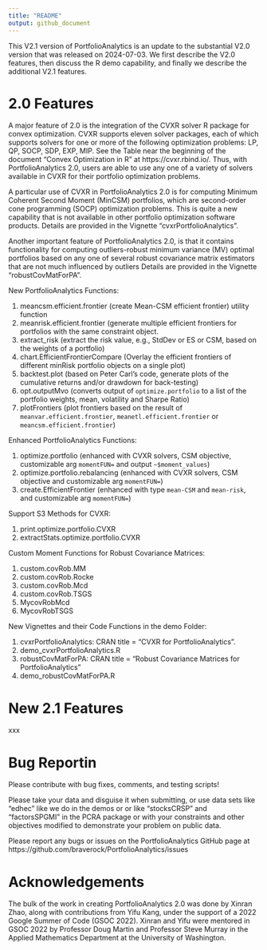 ```yaml
---
title: "README"
output: github_document
---
```


This V2.1 version of PortfolioAnalytics is an update to the substantial V2.0
version that was released on 2024-07-03. We first describe the V2.0 features,
then discuss the R demo capability, and finally we describe the additional
V2.1 features.

# 2.0 Features

A major feature of 2.0 is the integration of the CVXR solver R package
for convex optimization. CVXR supports eleven solver packages, each of
which supports solvers for one or more of the following optimization 
problems: LP, QP, SOCP, SDP, EXP, MIP. See the Table near the beginning
of the document "Convex Optimization in R" at https://cvxr.rbind.io/. 
Thus, with PortfolioAnalytics 2.0, users are able to use any one of a 
variety of solvers available in CVXR for their portfolio optimization
problems.

A particular use of CVXR in PortfolioAnalytics 2.0 is for computing Minimum
Coherent Second Moment (MinCSM) portfolios, which are second-order cone
programming (SOCP) optimization problems. This is quite a new capability
that  is not available in other portfolio optimization software products.
Details are provided in the Vignette "cvxrPortfolioAnalytics".

Another important feature of PortfolioAnalytics 2.0, is that it contains 
functionality for computing outliers-robust minimum variance (MV) optimal
portfolios based on any one of several robust covariance matrix estimators
that are not much influenced by outliers  Details are provided in the Vignette
"robustCovMatForPA".

New PortfolioAnalytics Functions:

1. meancsm.efficient.frontier (create Mean-CSM efficient frontier) utility function
2. meanrisk.efficient.frontier (generate multiple efficient frontiers for portfolios with the same constraint object.
3. extract_risk (extract the risk value, e.g., StdDev or ES or CSM, based on the weights of a portfolio)
4. chart.EfficientFrontierCompare (Overlay the efficient frontiers of different minRisk portfolio objects on a single plot)
5. backtest.plot (based on Peter Carl's code, generate plots of the cumulative returns and/or drawdown for back-testing)
6. opt.outputMvo (converts output of `optimize.portfolio` to a list of the portfolio weights, mean, volatility and Sharpe Ratio)
7. plotFrontiers (plot frontiers based on the result of `meanvar.efficient.frontier`, `meanetl.efficient.frontier` or `meancsm.efficient.frontier`)


Enhanced PortfolioAnalytics Functions:

1. optimize.portfolio (enhanced with CVXR solvers, CSM objective, customizable arg `momentFUN=` and output `~$moment_values`)
2. optimize.portfolio.rebalancing (enhanced with CVXR solvers, CSM objective and customizable arg `momentFUN=`)
3. create.EfficientFrontier (enhanced with type `mean-CSM` and `mean-risk`, and customizable arg `momentFUN=`)


Support S3 Methods for CVXR:

1. print.optimize.portfolio.CVXR
2. extractStats.optimize.portfolio.CVXR


Custom Moment Functions for Robust Covariance Matrices:

1. custom.covRob.MM
2. custom.covRob.Rocke
3. custom.covRob.Mcd
4. custom.covRob.TSGS
5. MycovRobMcd
6. MycovRobTSGS
 

New Vignettes and their Code Functions in the demo Folder:

1. cvxrPortfolioAnalytics: CRAN title = "CVXR for PortfolioAnalytics".
2. demo_cvxrPortfolioAnalytics.R
3. robustCovMatForPA: CRAN title = "Robust Covariance Matrices for PortfolioAnalytics"
4. demo_robustCovMatForPA.R

# New 2.1 Features

xxx

# Bug Reportin

Please contribute with bug fixes, comments, and testing scripts! 

Please take your data and disguise it when submitting, or use data sets like 
"edhec" like we do in the demos or or like "stocksCRSP" and "factorsSPGMI" in 
the PCRA package or with your constraints and other objectives modified to 
demonstrate your problem on public data.

Please report any bugs or issues on the PortfolioAnalytics GitHub page at
https://github.com/braverock/PortfolioAnalytics/issues

# Acknowledgements

The bulk of the work in creating PortfolioAnalytics 2.0 was done by Xinran Zhao, 
along with contributions from Yifu Kang, under the support of a 2022 Google 
Summer of Code (GSOC 2022). Xinran and Yifu were mentored in GSOC 2022 by 
Professor Doug Martin and Professor Steve Murray in the Applied Mathematics 
Department at the University of Washington.

